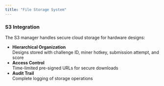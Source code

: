 ```yaml
---
title: "File Storage System"
---
```


### S3 Integration

The S3 manager handles secure cloud storage for hardware designs:

- **Hierarchical Organization**\
  Designs stored with challenge ID, miner hotkey, submission attempt, and score
- **Access Control**\
  Time-limited pre-signed URLs for secure downloads
- **Audit Trail**\
  Complete logging of storage operations